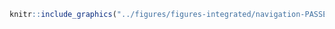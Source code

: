 <!-- #### Navigation - Passager {-} -->


<!-- -------------------------------------------------- -->

```r
knitr::include_graphics("../figures/figures-integrated/navigation-PASSENGER.png")
```

<br>
